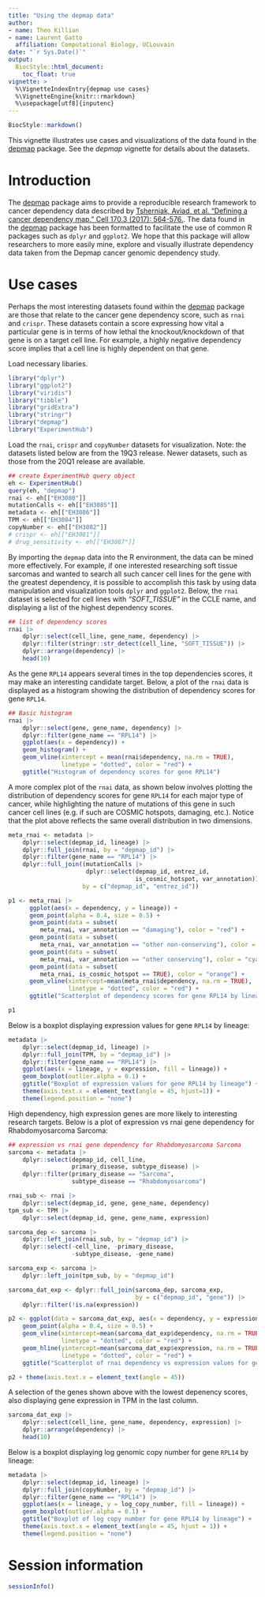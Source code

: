 ```yaml
---
title: "Using the depmap data"
author:
- name: Theo Killian
- name: Laurent Gatto
  affiliation: Computational Biology, UCLouvain
date: "`r Sys.Date()`"
output:
  BiocStyle::html_document:
    toc_float: true
vignette: >
  %\VignetteIndexEntry{depmap use cases}
  %\VignetteEngine{knitr::rmarkdown}
  %\usepackage[utf8]{inputenc}
---
```


```r
BiocStyle::markdown()
```

This vignette illustrates use cases and visualizations of the data
found in the [depmap](https://bioconductor.org/packages/devel/data/experiment/html/depmap.html)
package. See the *depmap* vignette for details about the datasets.

# Introduction

The [depmap](https://bioconductor.org/packages/devel/data/experiment/html/depmap.html)
package aims to provide a reproducible research framework to cancer dependency
data described by [Tsherniak, Aviad, et al. "Defining a cancer dependency map."
Cell 170.3 (2017): 564-576.](https://www.ncbi.nlm.nih.gov/pubmed/28753430). The
data found in the [depmap](https://bioconductor.org/packages/devel/data/experiment/html/depmap.html)
package has been formatted to facilitate the use of common R packages such as
`dplyr` and `ggplot2`. We hope that this package will allow researchers to more
easily mine, explore and visually illustrate dependency data taken from the
Depmap cancer genomic dependency study.

# Use cases

Perhaps the most interesting datasets found within the
[depmap](https://bioconductor.org/packages/devel/data/experiment/html/depmap.html)
package are those that relate to the cancer gene dependency score, such as
`rnai` and `crispr`. These datasets contain a score expressing how vital a
particular gene is in terms of how lethal the knockout/knockdown of that gene is
on a target cell line. For example, a highly negative dependency score implies
that a cell line is highly dependent on that gene.

Load necessary libaries.

```r
library("dplyr")
library("ggplot2")
library("viridis")
library("tibble")
library("gridExtra")
library("stringr")
library("depmap")
library("ExperimentHub")
```

Load the `rnai`, `crispr` and `copyNumber` datasets for visualization. Note: the
datasets listed below are from the 19Q3 release. Newer datasets, such as those
from the 20Q1 release are available.

```r
## create ExperimentHub query object
eh <- ExperimentHub()
query(eh, "depmap")
rnai <- eh[["EH3080"]]
mutationCalls <- eh[["EH3085"]]
metadata <- eh[["EH3086"]]
TPM <- eh[["EH3084"]]
copyNumber <- eh[["EH3082"]]
# crispr <- eh[["EH3081"]]
# drug_sensitivity <- eh[["EH3087"]]
```

By importing the `depmap` data into the R environment, the data can be mined
more effectively. For example, if one interested researching soft tissue
sarcomas and wanted to search all such cancer cell lines for the gene with the
greatest dependency, it is possible to accomplish this task by using data
manipulation and visualization tools `dplyr` and `ggplot2`. Below, the `rnai`
dataset is selected for cell lines with *"SOFT_TISSUE"* in the CCLE name, and
displaying a list of the highest dependency scores.

```r
## list of dependency scores
rnai |>
    dplyr::select(cell_line, gene_name, dependency) |>
    dplyr::filter(stringr::str_detect(cell_line, "SOFT_TISSUE")) |>
    dplyr::arrange(dependency) |>
    head(10)
```

As the gene `RPL14` appears several times in the top dependencies scores, it may
make an interesting candidate target. Below, a plot of the `rnai` data is
displayed as a histogram showing the distribution of dependency scores for gene
`RPL14`.

```r
## Basic histogram
rnai |>
    dplyr::select(gene, gene_name, dependency) |>
    dplyr::filter(gene_name == "RPL14") |>
    ggplot(aes(x = dependency)) +
    geom_histogram() +
    geom_vline(xintercept = mean(rnai$dependency, na.rm = TRUE),
               linetype = "dotted", color = "red") +
    ggtitle("Histogram of dependency scores for gene RPL14")
```

A more complex plot of the `rnai` data, as shown below involves plotting the
distribution of dependency scores for gene `RPL14` for each major type of
cancer, while highlighting the nature of mutations of this gene in such cancer
cell lines (e.g. if such are COSMIC hotspots, damaging, etc.). Notice that the
plot above reflects the same overall distribution in two dimensions.

```r
meta_rnai <- metadata |>
    dplyr::select(depmap_id, lineage) |>
    dplyr::full_join(rnai, by = "depmap_id") |>
    dplyr::filter(gene_name == "RPL14") |>
    dplyr::full_join((mutationCalls |>
                      dplyr::select(depmap_id, entrez_id,
                                    is_cosmic_hotspot, var_annotation)),
                     by = c("depmap_id", "entrez_id"))

p1 <- meta_rnai |>
      ggplot(aes(x = dependency, y = lineage)) +
      geom_point(alpha = 0.4, size = 0.5) +
      geom_point(data = subset(
         meta_rnai, var_annotation == "damaging"), color = "red") +
      geom_point(data = subset(
         meta_rnai, var_annotation == "other non-conserving"), color = "blue") +
      geom_point(data = subset(
         meta_rnai, var_annotation == "other conserving"), color = "cyan") +
      geom_point(data = subset(
         meta_rnai, is_cosmic_hotspot == TRUE), color = "orange") +
      geom_vline(xintercept=mean(meta_rnai$dependency, na.rm = TRUE),
                 linetype = "dotted", color = "red") +
      ggtitle("Scatterplot of dependency scores for gene RPL14 by lineage")

p1
```

Below is a boxplot displaying expression values for gene `RPL14` by lineage:

```r
metadata |>
    dplyr::select(depmap_id, lineage) |>
    dplyr::full_join(TPM, by = "depmap_id") |>
    dplyr::filter(gene_name == "RPL14") |>
    ggplot(aes(x = lineage, y = expression, fill = lineage)) +
    geom_boxplot(outlier.alpha = 0.1) +
    ggtitle("Boxplot of expression values for gene RPL14 by lineage") +
    theme(axis.text.x = element_text(angle = 45, hjust=1)) +
    theme(legend.position = "none")
```

High dependency, high expression genes are more likely to interesting research
targets. Below is a plot of expression vs rnai gene dependency for
Rhabdomyosarcoma Sarcoma:

```r
## expression vs rnai gene dependency for Rhabdomyosarcoma Sarcoma
sarcoma <- metadata |>
    dplyr::select(depmap_id, cell_line,
                  primary_disease, subtype_disease) |>
    dplyr::filter(primary_disease == "Sarcoma",
                  subtype_disease == "Rhabdomyosarcoma")

rnai_sub <- rnai |>
    dplyr::select(depmap_id, gene, gene_name, dependency)
tpm_sub <- TPM |>
    dplyr::select(depmap_id, gene, gene_name, expression)

sarcoma_dep <- sarcoma |>
    dplyr::left_join(rnai_sub, by = "depmap_id") |>
    dplyr::select(-cell_line, -primary_disease,
                  -subtype_disease, -gene_name)

sarcoma_exp <- sarcoma |>
    dplyr::left_join(tpm_sub, by = "depmap_id")

sarcoma_dat_exp <- dplyr::full_join(sarcoma_dep, sarcoma_exp,
                                    by = c("depmap_id", "gene")) |>
    dplyr::filter(!is.na(expression))

p2 <- ggplot(data = sarcoma_dat_exp, aes(x = dependency, y = expression)) +
    geom_point(alpha = 0.4, size = 0.5) +
    geom_vline(xintercept=mean(sarcoma_dat_exp$dependency, na.rm = TRUE),
               linetype = "dotted", color = "red") +
    geom_hline(yintercept=mean(sarcoma_dat_exp$expression, na.rm = TRUE),
               linetype = "dotted", color = "red") +
    ggtitle("Scatterplot of rnai dependency vs expression values for gene")

p2 + theme(axis.text.x = element_text(angle = 45))
```

A selection of the genes shown above with the lowest depenency scores, also
displaying gene expression in TPM in the last column.

```r
sarcoma_dat_exp |>
    dplyr::select(cell_line, gene_name, dependency, expression) |>
    dplyr::arrange(dependency) |>
    head(10)
```

Below is a boxplot displaying log genomic copy number for gene `RPL14` by
lineage:

```r
metadata |>
    dplyr::select(depmap_id, lineage) |>
    dplyr::full_join(copyNumber, by = "depmap_id") |>
    dplyr::filter(gene_name == "RPL14") |>
    ggplot(aes(x = lineage, y = log_copy_number, fill = lineage)) +
    geom_boxplot(outlier.alpha = 0.1) +
    ggtitle("Boxplot of log copy number for gene RPL14 by lineage") +
    theme(axis.text.x = element_text(angle = 45, hjust = 1)) +
    theme(legend.position = "none")
```

# Session information

```r
sessionInfo()
```
